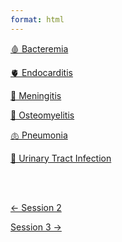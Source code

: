 ```yaml
---
format: html
---
```


::::::::: grid
::: {.g-col-md-4 .g-col-12}
[🩸 Bacteremia](cases/bacteremia.qmd){.btn .btn-outline-primary}
:::

::: {.g-col-md-4 .g-col-12}
[🫀 Endocarditis](cases/endocarditis.qmd){.btn .btn-outline-primary}
:::

::: {.g-col-md-4 .g-col-12}
[🧠 Meningitis](cases/meningitis.qmd){.btn .btn-outline-primary}
:::

::: {.g-col-md-4 .g-col-12}
[🦴 Osteomyelitis](cases/osteomyelitis.qmd){.btn .btn-outline-primary}
:::

::: {.g-col-md-4 .g-col-12}
[🫁 Pneumonia](cases/pneumonia.qmd){.btn .btn-outline-primary}
:::

::: {.g-col-md-4 .g-col-12}
[🚽 Urinary Tract Infection](cases/urinary-tract-infection.qmd){.btn .btn-outline-primary}
:::
:::::::::

<br><br>

::::: {.d-flex .justify-content-between .border-top .pt-4 .mt-4}
<div>

[← Session 2](index.qmd){.btn .btn-outline-primary}

</div>

<div>

[Session 3 →](../session_03/index.qmd){.btn .btn-outline-primary}

</div>
:::::
